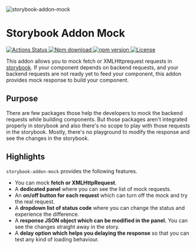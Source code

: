 
<Meta title="Docs/Introduction" />

<style>
  {`
    .heading {
        display: flex;
        flex-direction: column;
        align-items: center;
        justify-content: center;
    }

    .logo {
        width: 18rem;
        height: 8rem;
    }

    .badge {
        margin-right: 0.5rem;
    }

    .subheading {
      font-weight: 900;
      line-height: 32px;
      margin-bottom: 12px;
      margin-top: 40px;
    }
  `}
</style>

<div className="heading">
    <img className="logo" src={Logo} alt="storybook-addon-mock" />
    <h1> Storybook Addon Mock</h1>
    <p className="badges">
        <a href="https://github.com/nutboltu/storybook-addon-mock/actions">
            <img src="https://github.com/nutboltu/storybook-addon-mock/workflows/CI/badge.svg" alt="Actions Status" className="badge" />
        </a>
        <a href="#">
            <img src="https://img.shields.io/npm/dm/storybook-addon-mock.svg" alt="Npm download" className="badge" />
        </a>
        <a href="https://badge.fury.io/js/storybook-addon-mock">
            <img src="https://badge.fury.io/js/storybook-addon-mock.svg" alt="npm version" className="badge" />
        </a>
        <a href="https://github.com/nutboltu/storybook-addon-mock/blob/main/LICENSE">
            <img src="https://img.shields.io/github/license/nutboltu/storybook-addon-mock" alt="License" className="badge" />
        </a>
    </p>
</div> 


This addon allows you to mock fetch or XMLHttprequest requests in [storybook](https://storybook.js.org/).
If your component depends on backend requests, and your backend requests are not ready yet to feed your component,
this addon provides mock response to build your component.


<h2 className="subheading">Purpose</h2>

There are few packages those help the developers to mock the backend requests while building components.
But those packages aren't integrated properly in storybook and also there's no scope to play with those requests in the storybook.
Mostly, there's no playground to modify the response and see the changes in the storybook.

<h2 className="subheading">Highlights</h2>

`storybook-addon-mock` provides the following features.
 
 <ul>
    <li> You can mock <strong>fetch or XMLHttpRequest</strong>.</li>
    <li> A <strong>dedicated panel</strong> where you can see the list of mock requests.</li>
    <li> An <strong>on/off button for each request</strong> which can turn off the mock and try the real request.</li>
    <li> A <strong>dropdown list of status code</strong> where you can change the status and experience the difference.</li>
    <li> A <strong>response JSON object which can be modified in the panel.</strong> You can see the changes straight away in the story.</li>
    <li> A <strong>delay option which helps you delaying the response</strong> so that you can test any kind of loading behaviour.</li>
 </ul>

<Footer
    title="Installation"
    subtitle="Install the package in your project"
    actionText="Next"
    actionLink="Docs/Installation"
/>
